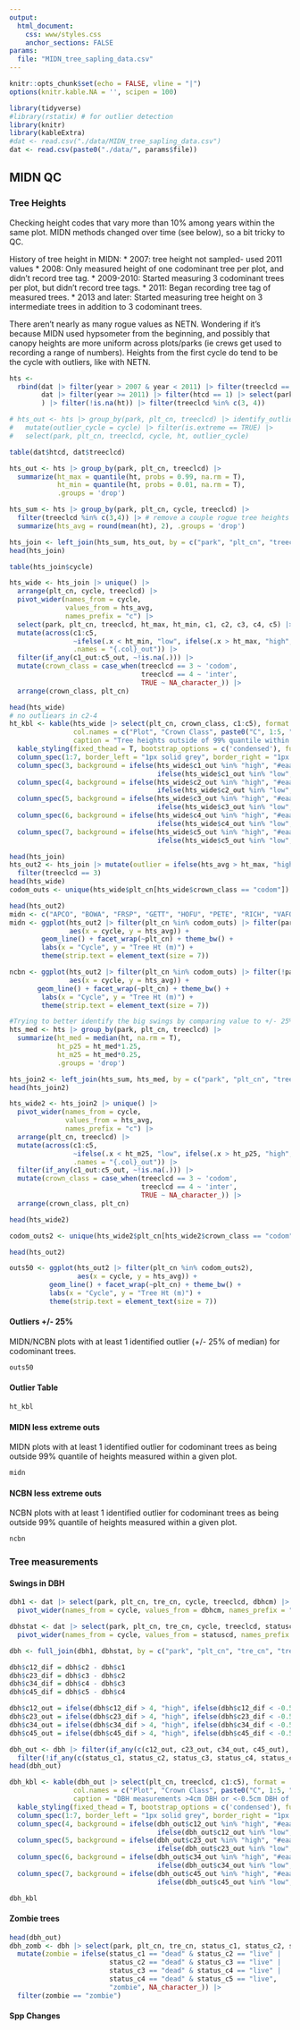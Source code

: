 ```yaml
---
output:
  html_document:
    css: www/styles.css
    anchor_sections: FALSE
params:
  file: "MIDN_tree_sapling_data.csv"
---
```


```r
knitr::opts_chunk$set(echo = FALSE, vline = "|")
options(knitr.kable.NA = '', scipen = 100)
```

```r
library(tidyverse)
#library(rstatix) # for outlier detection
library(knitr)
library(kableExtra)
#dat <- read.csv("./data/MIDN_tree_sapling_data.csv")
dat <- read.csv(paste0("./data/", params$file))
```

## MIDN QC {.tabset}

### Tree Heights {.tabset}
Checking height codes that vary more than 10% among years within the same plot. MIDN methods changed over time (see below), so a bit tricky to QC. 

History of tree height in MIDN:
* 2007: tree height not sampled- used 2011 values
* 2008: Only measured height of one codominant tree per plot, and didn't record tree tag.
* 2009-2010: Started measuring 3 codominant trees per plot, but didn't record tree tags.
* 2011: Began recording tree tag of measured trees. 
* 2013 and later: Started measuring tree height on 3 intermediate trees in addition to 3 codominant trees. 

There aren't nearly as many rogue values as NETN. Wondering if it's because MIDN used hypsometer from the beginning, and possibly that canopy heights are more uniform across plots/parks (ie crews get used to recording a range of numbers). Heights from the first cycle do tend to be the cycle with outliers, like with NETN.

```r
hts <- 
  rbind(dat |> filter(year > 2007 & year < 2011) |> filter(treeclcd == 3) |> select(park, plt_cn, year, cycle, treeclcd, ht) |> unique(), # early data
        dat |> filter(year >= 2011) |> filter(htcd == 1) |> select(park, plt_cn, year, cycle, treeclcd, ht) |> unique() # latest protocol data
        ) |> filter(!is.na(ht)) |> filter(treeclcd %in% c(3, 4))

# hts_out <- hts |> group_by(park, plt_cn, treeclcd) |> identify_outliers(ht) |> 
#   mutate(outlier_cycle = cycle) |> filter(is.extreme == TRUE) |> 
#   select(park, plt_cn, treeclcd, cycle, ht, outlier_cycle) 

table(dat$htcd, dat$treeclcd)

hts_out <- hts |> group_by(park, plt_cn, treeclcd) |> 
  summarize(ht_max = quantile(ht, probs = 0.99, na.rm = T), 
            ht_min = quantile(ht, probs = 0.01, na.rm = T), 
            .groups = 'drop')

hts_sum <- hts |> group_by(park, plt_cn, cycle, treeclcd) |> 
  filter(treeclcd %in% c(3,4)) |> # remove a couple rogue tree heights for other crown classes
  summarize(hts_avg = round(mean(ht), 2), .groups = 'drop')

hts_join <- left_join(hts_sum, hts_out, by = c("park", "plt_cn", "treeclcd"))
head(hts_join)

table(hts_join$cycle)

hts_wide <- hts_join |> unique() |> 
  arrange(plt_cn, cycle, treeclcd) |> 
  pivot_wider(names_from = cycle, 
              values_from = hts_avg, 
              names_prefix = "c") |> 
  select(park, plt_cn, treeclcd, ht_max, ht_min, c1, c2, c3, c4, c5) |> 
  mutate(across(c1:c5, 
                ~ifelse(.x < ht_min, "low", ifelse(.x > ht_max, "high", NA_character_)),
                .names = "{.col}_out")) |> 
  filter(if_any(c1_out:c5_out, ~!is.na(.))) |> 
  mutate(crown_class = case_when(treeclcd == 3 ~ 'codom',
                                 treeclcd == 4 ~ 'inter',
                                 TRUE ~ NA_character_)) |> 
  arrange(crown_class, plt_cn) 

head(hts_wide)
# no outliears in c2-4
ht_kbl <- kable(hts_wide |> select(plt_cn, crown_class, c1:c5), format = 'html', align = 'c',
                col.names = c("Plot", "Crown Class", paste0("C", 1:5, " height")),
                caption = "Tree heights outside of 99% quantile within a plot and crown class. Values are tree heights measured in meters. Red are high and blue are low outliers") |> 
  kable_styling(fixed_thead = T, bootstrap_options = c('condensed'), full_width = F, position = 'center') |> 
  column_spec(1:7, border_left = "1px solid grey", border_right = "1px solid grey") |> 
  column_spec(3, background = ifelse(hts_wide$c1_out %in% "high", "#eaafaf",
                                     ifelse(hts_wide$c1_out %in% "low", "#AFC0EA", "white"))) |> 
  column_spec(4, background = ifelse(hts_wide$c2_out %in% "high", "#eaafaf",
                                     ifelse(hts_wide$c2_out %in% "low", "#AFC0EA", "white"))) |> 
  column_spec(5, background = ifelse(hts_wide$c3_out %in% "high", "#eaafaf",
                                     ifelse(hts_wide$c3_out %in% "low", "#AFC0EA", "white"))) |> 
  column_spec(6, background = ifelse(hts_wide$c4_out %in% "high", "#eaafaf",
                                     ifelse(hts_wide$c4_out %in% "low", "#AFC0EA", "white"))) |> 
  column_spec(7, background = ifelse(hts_wide$c5_out %in% "high", "#eaafaf",
                                     ifelse(hts_wide$c5_out %in% "low", "#AFC0EA", "white")))
```

```r
head(hts_join)
hts_out2 <- hts_join |> mutate(outlier = ifelse(hts_avg > ht_max, "high", ifelse(hts_avg < ht_min, "low", NA_character_))) |> 
  filter(treeclcd == 3)
head(hts_wide)
codom_outs <- unique(hts_wide$plt_cn[hts_wide$crown_class == "codom"])

head(hts_out2)
midn <- c("APCO", "BOWA", "FRSP", "GETT", "HOFU", "PETE", "RICH", "VAFO")
midn <- ggplot(hts_out2 |> filter(plt_cn %in% codom_outs) |> filter(park %in% midn), 
               aes(x = cycle, y = hts_avg)) +
        geom_line() + facet_wrap(~plt_cn) + theme_bw() +
        labs(x = "Cycle", y = "Tree Ht (m)") +
        theme(strip.text = element_text(size = 7))

ncbn <- ggplot(hts_out2 |> filter(plt_cn %in% codom_outs) |> filter(!park %in% midn), 
               aes(x = cycle, y = hts_avg)) +
       geom_line() + facet_wrap(~plt_cn) + theme_bw() +
        labs(x = "Cycle", y = "Tree Ht (m)") +
        theme(strip.text = element_text(size = 7))

```


```r
#Trying to better identify the big swings by comparing value to +/- 25% of median
hts_med <- hts |> group_by(park, plt_cn, treeclcd) |> 
  summarize(ht_med = median(ht, na.rm = T),
            ht_p25 = ht_med*1.25,
            ht_m25 = ht_med*0.25, 
            .groups = 'drop')

hts_join2 <- left_join(hts_sum, hts_med, by = c("park", "plt_cn", "treeclcd")) 
head(hts_join2)

hts_wide2 <- hts_join2 |> unique() |> 
  pivot_wider(names_from = cycle, 
              values_from = hts_avg, 
              names_prefix = "c") |> 
  arrange(plt_cn, treeclcd) |> 
  mutate(across(c1:c5, 
                ~ifelse(.x < ht_m25, "low", ifelse(.x > ht_p25, "high", NA_character_)),
                .names = "{.col}_out")) |> 
  filter(if_any(c1_out:c5_out, ~!is.na(.))) |> 
  mutate(crown_class = case_when(treeclcd == 3 ~ 'codom',
                                 treeclcd == 4 ~ 'inter',
                                 TRUE ~ NA_character_)) |> 
  arrange(crown_class, plt_cn)

head(hts_wide2)

codom_outs2 <- unique(hts_wide2$plt_cn[hts_wide2$crown_class == "codom"])

head(hts_out2)

outs50 <- ggplot(hts_out2 |> filter(plt_cn %in% codom_outs2), 
                 aes(x = cycle, y = hts_avg)) +
          geom_line() + facet_wrap(~plt_cn) + theme_bw() +
          labs(x = "Cycle", y = "Tree Ht (m)") +
          theme(strip.text = element_text(size = 7))

```

#### Outliers +/- 25%
MIDN/NCBN plots with at least 1 identified outlier (+/- 25% of median) for codominant trees. 
```r
outs50
```

#### Outlier Table

```r
ht_kbl
```


#### MIDN less extreme outs
MIDN plots with at least 1 identified outlier for codominant trees as being outside 99% quantile of heights measured within a given plot. 
```r
midn
```

#### NCBN less extreme outs
NCBN plots with at least 1 identified outlier for codominant trees as being outside 99% quantile of heights measured within a given plot.
```r
ncbn
```

### Tree measurements
#### Swings in DBH
```r
dbh1 <- dat |> select(park, plt_cn, tre_cn, cycle, treeclcd, dbhcm) |> 
  pivot_wider(names_from = cycle, values_from = dbhcm, names_prefix = "c")

dbhstat <- dat |> select(park, plt_cn, tre_cn, cycle, treeclcd, statuscd) |> 
  pivot_wider(names_from = cycle, values_from = statuscd, names_prefix = "status_c")

dbh <- full_join(dbh1, dbhstat, by = c("park", "plt_cn", "tre_cn", "treeclcd"))

dbh$c12_dif = dbh$c2 - dbh$c1
dbh$c23_dif = dbh$c3 - dbh$c2
dbh$c34_dif = dbh$c4 - dbh$c3
dbh$c45_dif = dbh$c5 - dbh$c4

dbh$c12_out = ifelse(dbh$c12_dif > 4, "high", ifelse(dbh$c12_dif < -0.5, "low", NA_character_))
dbh$c23_out = ifelse(dbh$c23_dif > 4, "high", ifelse(dbh$c23_dif < -0.5, "low", NA_character_))
dbh$c34_out = ifelse(dbh$c34_dif > 4, "high", ifelse(dbh$c34_dif < -0.5, "low", NA_character_))
dbh$c45_out = ifelse(dbh$c45_dif > 4, "high", ifelse(dbh$c45_dif < -0.5, "low", NA_character_))

dbh_out <- dbh |> filter(if_any(c(c12_out, c23_out, c34_out, c45_out), ~!is.na(.))) |> data.frame() |> 
  filter(!if_any(c(status_c1, status_c2, status_c3, status_c4, status_c5), ~.x=='dead'))
head(dbh_out)

dbh_kbl <- kable(dbh_out |> select(plt_cn, treeclcd, c1:c5), format = 'html', align = 'c',
                col.names = c("Plot", "Crown Class", paste0("C", 1:5, " height")),
                caption = "DBH measurements >4cm DBH or <-0.5cm DBH of previous measurement for live trees only. Red are high and blue are low outliers") |> 
  kable_styling(fixed_thead = T, bootstrap_options = c('condensed'), full_width = F, position = 'center') |> 
  column_spec(1:7, border_left = "1px solid grey", border_right = "1px solid grey") |> 
  column_spec(4, background = ifelse(dbh_out$c12_out %in% "high", "#eaafaf",
                                     ifelse(dbh_out$c12_out %in% "low", "#AFC0EA", "white"))) |> 
  column_spec(5, background = ifelse(dbh_out$c23_out %in% "high", "#eaafaf",
                                     ifelse(dbh_out$c23_out %in% "low", "#AFC0EA", "white"))) |> 
  column_spec(6, background = ifelse(dbh_out$c34_out %in% "high", "#eaafaf",
                                     ifelse(dbh_out$c34_out %in% "low", "#AFC0EA", "white"))) |> 
  column_spec(7, background = ifelse(dbh_out$c45_out %in% "high", "#eaafaf",
                                     ifelse(dbh_out$c45_out %in% "low", "#AFC0EA", "white"))) 
```


```r
dbh_kbl
```


#### Zombie trees

```r
head(dbh_out)
dbh_zomb <- dbh |> select(park, plt_cn, tre_cn, status_c1, status_c2, status_c3, status_c4, status_c5) |> 
  mutate(zombie = ifelse(status_c1 == "dead" & status_c2 == "live" | 
                         status_c2 == "dead" & status_c3 == "live" | 
                         status_c3 == "dead" & status_c4 == "live" |
                         status_c4 == "dead" & status_c5 == "live", 
                         "zombie", NA_character_)) |> 
  filter(zombie == "zombie")

```

#### Spp Changes
